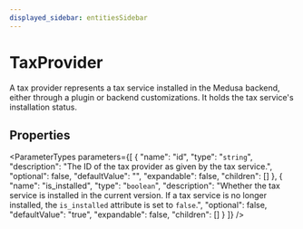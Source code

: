 ```yaml
---
displayed_sidebar: entitiesSidebar
---
```



# TaxProvider

A tax provider represents a tax service installed in the Medusa backend, either through a plugin or backend customizations. It holds the tax service's installation status.

## Properties

<ParameterTypes parameters={[
  {
    "name": "id",
    "type": "`string`",
    "description": "The ID of the tax provider as given by the tax service.",
    "optional": false,
    "defaultValue": "",
    "expandable": false,
    "children": []
  },
  {
    "name": "is_installed",
    "type": "`boolean`",
    "description": "Whether the tax service is installed in the current version. If a tax service is no longer installed, the `is_installed` attribute is set to `false`.",
    "optional": false,
    "defaultValue": "true",
    "expandable": false,
    "children": []
  }
]} />

